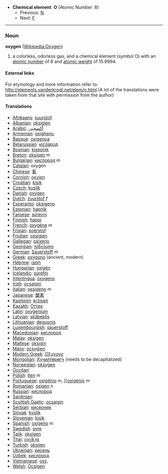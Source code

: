 *'''Chemical element''': '''O''' (Atomic Number: 8)
**Previous: [[Nitrogen|N]]
**Next: [[Fluorine|F]]
----
=== Noun ===
'''oxygen''' ([[en:Oxygen|Wikipedia:Oxygen]])

# a colorless, odorless gas, and a chemical element (''symbol'' O) with an [[atomic number]] of 8 and [[atomic weight]] of 15.9994.
====External links====
For etymology and more information refer to:
http://elements.vanderkrogt.net/elem/o.html
(A lot of the translations were taken from that site with permission from the author)

==== Translations ====
*[[Afrikaans]]: [[suurstof]]
*[[Albanian]]: [[oksigjen]]
*[[Arabic]]: [[أكسجين]]
*[[Armenian]]: [[oxighenu]]
*[[Basque]]: [[oxigenoa]]
*[[Belarussian]]: [[кiсларод]]
*[[Bosnian]]: [[kiseonik]]
*[[Breton]]: [[oksigen]] ''m''
*[[Bulgarian]]: [[кислород]] ''m''
*[[Catalan]]: oxygen
*[[Chinese]]: [[氧]]
*[[Cornish]]: [[oxyjen]]
*[[Croatian]]: [[kisik]]
*[[Czech]]: [[kyslík]]
*[[Danish]]: [[oxygen]]
*[[Dutch]]: [[zuurstof]] ''f''
*[[Esperanto]]: [[oksigeno]]
*[[Estonian]]: [[hapnik]]
*[[Faroese]]: [[súrevni]]
*[[Finnish]]: [[happi]]
*[[French]]: [[oxygène]] ''m''
*[[Frisian]]: [[soerstof]]
*[[Friulian]]: [[ossigjen]]
*[[Gallegan]]: [[osíxeno]]
*[[Georgian]]: [[ჟანგბადი]]
*[[German]]: [[Sauerstoff]] ''m''
*[[Greek]]: [[oxygono]] (ancient, modern)
*[[Hebrew]]: [[חמצן]]
*[[Hungarian]]: [[oxigén]]
*[[Icelandic]]: [[súrefni]]
*[[Interlingua]]: [[oxygeno]]
*[[Irish]]: [[ocsaigin]]
*[[Italian]]: [[ossigeno]] ''m''
*[[Japanese]]: [[酸素]]
*[[Kashmiri]]: [[krziseń]]
*[[Kazakh]]: [[Оттек]]
*[[Latin]]: [[oxygenium]]
*[[Latvian]]: [[skābeklis]]
*[[Lithuanian]]: [[deguonis]]
*[[Luxembourgish]]: [[sauerstoff]]
*[[Macedonian]]: [[кислород]]
*[[Malay]]: [[oksigen]]
*[[Maltese]]: [[oksiġin]]
*[[Manx]]: [[ocsygien]]
*[[Modern Greek]]: [[Οξυγονο]] '' ''
*[[Mongolian]]: [[Хүчилтөрөгч]] (needs to be decapitalized)
*[[Norwegian]]: [[oksygen]]
*[[Occitan]]: [[]]
*[[Polish]]: [[tlen]] ''m''
*[[Portuguese]]: [[oxigênio]] ''m'', [[[[oxigénio]] ''m''
*[[Romanian]]: [[oxigen]] ''n''
*[[Russian]]: [[кислород]] '' ''
*[[Sardinian]]: [[]]
*[[Scottish Gaelic]]: [[ocsaigin]]
*[[Serbian]]: [[кисеоник]]
*[[Slovak]]: [[kyslík]]
*[[Slovenian]]: [[kisik]]
*[[Spanish]]: [[oxígeno]] ''m''
*[[Swedish]]: [[syre]]
*[[Tajik]]: [[oksigen]]
*[[Thai]]: [[ออกซิเจน]]
*[[Turkish]]: [[oksijen]]
*[[Ukrainian]]: [[кисень]]
*[[Uzbek]]: [[кислород]]
*[[Vietnamese]]: [[oxy,]]
*[[Welsh]]: [[Ócsigen]]
